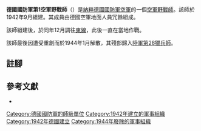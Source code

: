 {{infobox military unit
|unit_name = 德國國防軍第1空軍野戰師
|image =
|image_size =
|dates = 1942年9月至1944年1月
|country = {{flag|Nazi Germany}}
|branch = [[納粹德國空軍|空軍]]
|type = [[步兵|步兵]]
|role =
|size = [[师_(军队)|師]]
|command_structure =
|garrison =
|garrison_label =
|nickname =
|motto =
|colors =
|colors_label =
|march =
|mascot =
|battles =
}}

'''德國國防軍第1空軍野戰師'''（{{lang-de|'''1. Luftwaffen-Feld-Division'''}}）是[[納粹德國|納粹德國]][[德國國防軍|國防軍]][[納粹德國空軍|空軍]]的一個[[德國空軍野戰師|空軍野戰師]]。該師於1942年9月組建{{cfn|Mitcham|y=2007}}。其成員由德國空軍地面人員冗餘組成。

該師組建後，於同年12月調往[[苏德战争|東線]]，此後一直在當地作戰。

該師最後因遭受重創而於1944年1月解散，其殘部歸入[[德國國防軍陸軍第28獵兵師|陸軍第28獵兵師]]{{cfn|Mitcham|y=2007}}。

== 註腳 ==
{{reflist}}

== 參考文獻 ==
* {{Cite book|last=Mitcham|first=Samuel W.|title=German Order of Battle. Volume Two: 291st-999th Infantry Divisions, Named Infantry Divisions, and Special Divisions in WWII|publisher=Stackpole Books|year=2007|isbn=9780811734165|location=|pages=25–26|author-link=Samuel W. Mitcham|ref={{sfnRef|Mitcham|y=2007}}}}

{{mil-stub}}
{{德國國防軍空軍野戰師}}
[[Category:德國國防軍的師級單位|Category:德國國防軍的師級單位]]
[[Category:1942年建立的軍事組織|Category:1942年建立的軍事組織]]
[[Category:1942年德國建立|Category:1942年德國建立]]
[[Category:1944年廢除的軍事組織|Category:1944年廢除的軍事組織]]